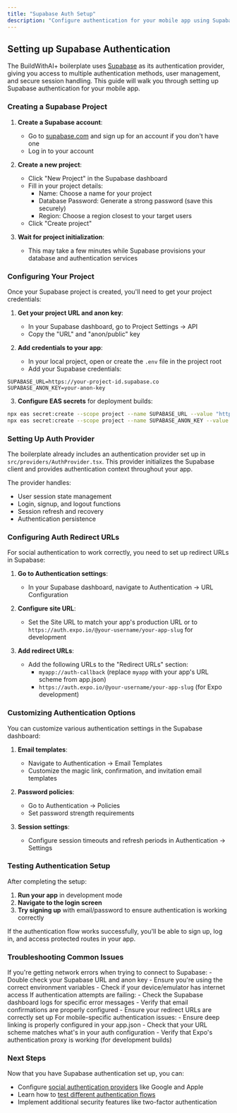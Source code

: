 ```yaml
---
title: "Supabase Auth Setup"
description: "Configure authentication for your mobile app using Supabase"
---
```


## Setting up Supabase Authentication

The BuildWithAI+ boilerplate uses [Supabase](https://supabase.com/) as its authentication provider, giving you access to multiple authentication methods, user management, and secure session handling. This guide will walk you through setting up Supabase authentication for your mobile app.

### Creating a Supabase Project

1. **Create a Supabase account**:
   - Go to [supabase.com](https://supabase.com/) and sign up for an account if you don't have one
   - Log in to your account

2. **Create a new project**:
   - Click "New Project" in the Supabase dashboard
   - Fill in your project details:
     - Name: Choose a name for your project
     - Database Password: Generate a strong password (save this securely)
     - Region: Choose a region closest to your target users
   - Click "Create project"

3. **Wait for project initialization**:
   - This may take a few minutes while Supabase provisions your database and authentication services

### Configuring Your Project

Once your Supabase project is created, you'll need to get your project credentials:

1. **Get your project URL and anon key**:
   - In your Supabase dashboard, go to Project Settings → API
   - Copy the "URL" and "anon/public" key

2. **Add credentials to your app**:
   - In your local project, open or create the `.env` file in the project root
   - Add your Supabase credentials:

```
SUPABASE_URL=https://your-project-id.supabase.co
SUPABASE_ANON_KEY=your-anon-key
```

3. **Configure EAS secrets** for deployment builds:

```bash
npx eas secret:create --scope project --name SUPABASE_URL --value "https://your-project-id.supabase.co"
npx eas secret:create --scope project --name SUPABASE_ANON_KEY --value "your-anon-key"
```

### Setting Up Auth Provider

The boilerplate already includes an authentication provider set up in `src/providers/AuthProvider.tsx`. This provider initializes the Supabase client and provides authentication context throughout your app.

The provider handles:
- User session state management
- Login, signup, and logout functions
- Session refresh and recovery
- Authentication persistence

### Configuring Auth Redirect URLs

For social authentication to work correctly, you need to set up redirect URLs in Supabase:

1. **Go to Authentication settings**:
   - In your Supabase dashboard, navigate to Authentication → URL Configuration
   
2. **Configure site URL**:
   - Set the Site URL to match your app's production URL or to `https://auth.expo.io/@your-username/your-app-slug` for development

3. **Add redirect URLs**:
   - Add the following URLs to the "Redirect URLs" section:
     - `myapp://auth-callback` (replace `myapp` with your app's URL scheme from app.json)
     - `https://auth.expo.io/@your-username/your-app-slug` (for Expo development)

### Customizing Authentication Options

You can customize various authentication settings in the Supabase dashboard:

1. **Email templates**:
   - Navigate to Authentication → Email Templates
   - Customize the magic link, confirmation, and invitation email templates

2. **Password policies**:
   - Go to Authentication → Policies
   - Set password strength requirements

3. **Session settings**:
   - Configure session timeouts and refresh periods in Authentication → Settings

### Testing Authentication Setup

After completing the setup:

1. **Run your app** in development mode
2. **Navigate to the login screen**
3. **Try signing up** with email/password to ensure authentication is working correctly

If the authentication flow works successfully, you'll be able to sign up, log in, and access protected routes in your app.

### Troubleshooting Common Issues

<AccordionGroup>
  <Accordion icon="triangle-exclamation" title="Network Errors">
    If you're getting network errors when trying to connect to Supabase:
    - Double check your Supabase URL and anon key
    - Ensure you're using the correct environment variables
    - Check if your device/emulator has internet access
  </Accordion>
  
  <Accordion icon="lock" title="Authentication Failures">
    If authentication attempts are failing:
    - Check the Supabase dashboard logs for specific error messages
    - Verify that email confirmations are properly configured
    - Ensure your redirect URLs are correctly set up
  </Accordion>
  
  <Accordion icon="mobile" title="Mobile-Specific Issues">
    For mobile-specific authentication issues:
    - Ensure deep linking is properly configured in your app.json
    - Check that your URL scheme matches what's in your auth configuration
    - Verify that Expo's authentication proxy is working (for development builds)
  </Accordion>
</AccordionGroup>

### Next Steps

Now that you have Supabase authentication set up, you can:

- Configure [social authentication providers](/features/auth/social-auth) like Google and Apple
- Learn how to [test different authentication flows](/features/auth/testing-auth)
- Implement additional security features like two-factor authentication
